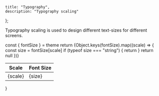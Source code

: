 
    title: "Typography",
    description: "Typography scaling"
};


Typography scaling is used to design different text-sizes for different screens.

  const { fontSize } = theme
  return <table className="table max-w-sm table-bordered table-striped"><thead><tr><th>Scale</th><th>Font Size</th></tr></thead><tbody>{Object.keys(fontSize).map((scale) => {
    const size = fontSize[scale]
    if (typeof size === "string") {
      return <tr key={scale}><td>{scale}</td><td>{size}</td></tr>
    }
    return null
    })}</tbody>
  </table>
}

<FontSizes />
